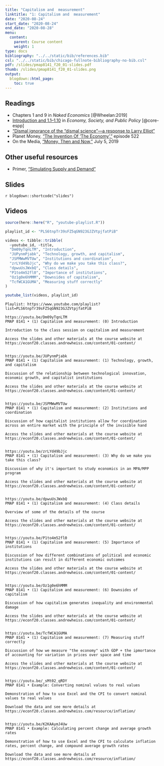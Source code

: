 ```yaml
---
title: "Capitalism and  measurement"
linktitle: "1: Capitalism and  measurement"
date: "2020-08-24"
start_date: "2020-08-24"
end_date: "2020-08-28"
menu:
  content:
    parent: Course content
    weight: 1
type: docs
bibliography: "../../static/bib/references.bib"
csl: "../../static/bib/chicago-fullnote-bibliography-no-bib.csl"
pdf: /slides/pmap8141_f20_01-slides.pdf
thumb: /slides/pmap8141_f20_01-slides.png
output:
  blogdown::html_page:
    toc: true
---
```


## Readings

- <i class="fas fa-book"></i> Chapters 1 and 9 in *Naked Economics* [@Wheelan:2019]
- <i class="fas fa-book"></i> [Introduction and 1.1–1.10](https://www.core-econ.org/espp/book/text/01.html) in *Economy, Society, and Public Policy* [@core-espp]
- <i class="fas fa-external-link-square-alt"></i> ["Dismal ignorance of the “dismal science”—a response to Larry Elliot"](https://www.prospectmagazine.co.uk/economics-and-finance/dismal-ignorance-of-the-dismal-science-a-response-to-larry-elliot)
- <i class="fas fa-podcast"></i> Planet Money, ["The Invention Of 'The Economy',"](https://www.npr.org/sections/money/2017/03/15/520294083/episode-522-the-invention-of-the-economy) episode 522
- <i class="fas fa-podcast"></i> On the Media, ["Money, Then and Now,"](https://www.wnycstudios.org/story/money-then-and-now-1) July 5, 2019


## Other useful resources

- <i class="fab fa-youtube"></i> Primer, ["Simulating Supply and Demand"](https://www.youtube.com/watch?v=PNtKXWNKGN8)


## Slides

`r blogdown::shortcode("slides")`


## Videos

```r
source(here::here("R", "youtube-playlist.R"))

playlist_id <- "PLS6tnpTr39sFZ5qGN923GJZVtpjfatPiB"

videos <- tibble::tribble(
  ~youtube_id, ~title,
  "Dm09yTqnLTM", "Introduction",
  "JUPynmPjabk", "Technology, growth, and capitalism",
  "JSPMWwMVTUw", "Institutions and coordination",
  "zrLYd49bJjc", "Why do we make you take this class?",
  "dpwuUsJWxbQ", "Class details",
  "P1to4m52fl0", "Importance of institutions",
  "Oz1g0e6hMMM", "Downsides of capitalism",
  "TcfWCA1GUMA", "Measuring stuff correctly"
)

youtube_list(videos, playlist_id)
```


```cat
Playlist: https://www.youtube.com/playlist?list=PLS6tnpTr39sFZ5qGN923GJZVtpjfatPiB

https://youtu.be/Dm09yTqnLTM
PMAP 8141 • (1) Capitalism and measurement: (0) Introduction

Introduction to the class session on capitalism and measurement

Access the slides and other materials at the course website at https://econf20.classes.andrewheiss.com/content/01-content/


https://youtu.be/JUPynmPjabk
PMAP 8141 • (1) Capitalism and measurement: (1) Technology, growth, and capitalism

Discussion of the relationship between technological innovation, economic growth, and capitalist institutions

Access the slides and other materials at the course website at https://econf20.classes.andrewheiss.com/content/01-content/

  
https://youtu.be/JSPMWwMVTUw
PMAP 8141 • (1) Capitalism and measurement: (2) Institutions and coordination

Discussion of how capitalist institutions allow for coordination across an entire market with the principle of the invisible hand

Access the slides and other materials at the course website at https://econf20.classes.andrewheiss.com/content/01-content/


https://youtu.be/zrLYd49bJjc
PMAP 8141 • (1) Capitalism and measurement: (3) Why do we make you take this class?

Discussion of why it's important to study economics in an MPA/MPP program

Access the slides and other materials at the course website at https://econf20.classes.andrewheiss.com/content/01-content/


https://youtu.be/dpwuUsJWxbQ
PMAP 8141 • (1) Capitalism and measurement: (4) Class details

Overview of some of the details of the course

Access the slides and other materials at the course website at https://econf20.classes.andrewheiss.com/content/01-content/


https://youtu.be/P1to4m52fl0
PMAP 8141 • (1) Capitalism and measurement: (5) Importance of institutions

Discussion of how different combinations of political and economic institutions can result in different economic outcomes

Access the slides and other materials at the course website at https://econf20.classes.andrewheiss.com/content/01-content/


https://youtu.be/Oz1g0e6hMMM
PMAP 8141 • (1) Capitalism and measurement: (6) Downsides of capitalism

Discussion of how capitalism generates inequality and environmental damage

Access the slides and other materials at the course website at https://econf20.classes.andrewheiss.com/content/01-content/


https://youtu.be/TcfWCA1GUMA
PMAP 8141 • (1) Capitalism and measurement: (7) Measuring stuff correctly

Discussion of how we measure "the economy" with GDP + the ipmortance of accounting for variation in prices over space and time

Access the slides and other materials at the course website at https://econf20.classes.andrewheiss.com/content/01-content/
  

https://youtu.be/_sMt02_qRDY
PMAP 8141 • Example: Converting nominal values to real values

Demonstration of how to use Excel and the CPI to convert nominal values to real values

Download the data and see more details at https://econf20.classes.andrewheiss.com/resource/inflation/


https://youtu.be/K2KAAymJ4Uw
PMAP 8141 • Example: Calculating percent change and average growth rates

Demonstration of how to use Excel and the CPI to calculate inflation rates, percent change, and compound average growth rates

Download the data and see more details at https://econf20.classes.andrewheiss.com/resource/inflation/
```
